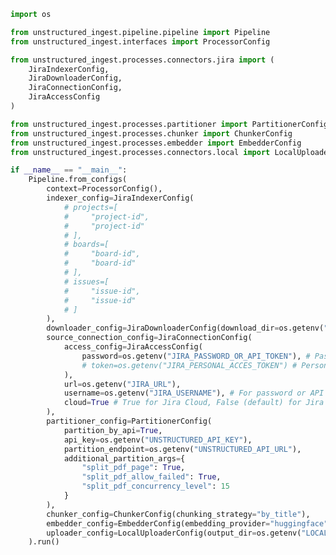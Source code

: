 ```python Python Ingest
import os

from unstructured_ingest.pipeline.pipeline import Pipeline
from unstructured_ingest.interfaces import ProcessorConfig

from unstructured_ingest.processes.connectors.jira import (
    JiraIndexerConfig,
    JiraDownloaderConfig,
    JiraConnectionConfig,
    JiraAccessConfig
)

from unstructured_ingest.processes.partitioner import PartitionerConfig
from unstructured_ingest.processes.chunker import ChunkerConfig
from unstructured_ingest.processes.embedder import EmbedderConfig
from unstructured_ingest.processes.connectors.local import LocalUploaderConfig

if __name__ == "__main__":
    Pipeline.from_configs(
        context=ProcessorConfig(),
        indexer_config=JiraIndexerConfig(
            # projects=[
            #     "project-id",
            #     "project-id"
            # ],
            # boards=[
            #     "board-id",
            #     "board-id"
            # ],
            # issues=[
            #     "issue-id",
            #     "issue-id"
            # ]
        ),
        downloader_config=JiraDownloaderConfig(download_dir=os.getenv("LOCAL_FILE_DOWNLOAD_DIR")),
        source_connection_config=JiraConnectionConfig(
            access_config=JiraAccessConfig(
                password=os.getenv("JIRA_PASSWORD_OR_API_TOKEN"), # Password or API token authentication.
                # token=os.getenv("JIRA_PERSONAL_ACCES_TOKEN") # Personal access token authentication only.
            ),
            url=os.getenv("JIRA_URL"),
            username=os.getenv("JIRA_USERNAME"), # For password or API token authentication.
            cloud=True # True for Jira Cloud, False (default) for Jira Data Center.
        ),
        partitioner_config=PartitionerConfig(
            partition_by_api=True,
            api_key=os.getenv("UNSTRUCTURED_API_KEY"),
            partition_endpoint=os.getenv("UNSTRUCTURED_API_URL"),
            additional_partition_args={
                "split_pdf_page": True,
                "split_pdf_allow_failed": True,
                "split_pdf_concurrency_level": 15
            }
        ),
        chunker_config=ChunkerConfig(chunking_strategy="by_title"),
        embedder_config=EmbedderConfig(embedding_provider="huggingface"),
        uploader_config=LocalUploaderConfig(output_dir=os.getenv("LOCAL_FILE_OUTPUT_DIR"))
    ).run()
```